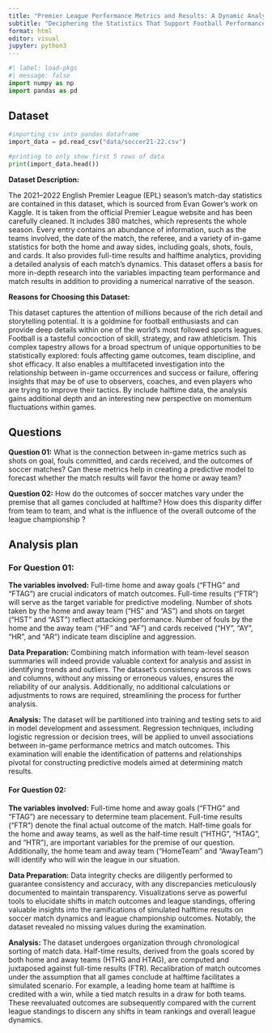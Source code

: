 ```yaml
---
title: "Premier League Performance Metrics and Results: A Dynamic Analysis"
subtitle: "Deciphering the Statistics That Support Football Performance in the 2021–2022"
format: html
editor: visual
jupyter: python3
---
```


```python
#| label: load-pkgs
#| message: false
import numpy as np
import pandas as pd
```

## Dataset

```python

#importing csv into pandas dataframe
import_data = pd.read_csv("data/soccer21-22.csv")

#printing to only show first 5 rows of data
print(import_data.head())
```

**Dataset Description:**

The 2021–2022 English Premier League (EPL) season's match-day statistics are contained in this dataset, which is sourced from Evan Gower's work on Kaggle. It is taken from the official Premier League website and has been carefully cleaned. It includes 380 matches, which represents the whole season. Every entry contains an abundance of information, such as the teams involved, the date of the match, the referee, and a variety of in-game statistics for both the home and away sides, including goals, shots, fouls, and cards. It also provides full-time results and halftime analytics, providing a detailed analysis of each match's dynamics. This dataset offers a basis for more in-depth research into the variables impacting team performance and match results in addition to providing a numerical narrative of the season.

**Reasons for Choosing this Dataset:**

This dataset captures the attention of millions because of the rich detail and storytelling potential. It is a goldmine for football enthusiasts and can provide deep details within one of the world's most followed sports leagues. Football is a tasteful concoction of skill, strategy, and raw athleticism. This complex tapestry allows for a broad spectrum of unique opportunities to be statistically explored: fouls affecting game outcomes, team discipline, and shot efficacy. It also enables a multifaceted investigation into the relationship between in-game occurrences and success or failure, offering insights that may be of use to observers, coaches, and even players who are trying to improve their tactics. By include halftime data, the analysis gains additional depth and an interesting new perspective on momentum fluctuations within games.

## Questions

**Question 01:** What is the connection between in-game metrics such as shots on goal, fouls committed, and cards received, and the outcomes of soccer matches? Can these metrics help in creating a predictive model to forecast whether the match results will favor the home or away team?

**Question 02:** How do the outcomes of soccer matches vary under the premise that all games concluded at halftime? How does this disparity differ from team to team, and what is the influence of the overall outcome of the league championship ?

## Analysis plan

### For Question 01:

**The variables involved:** Full-time home and away goals ("FTHG" and "FTAG") are crucial indicators of match outcomes. Full-time results ("FTR") will serve as the target variable for predictive modeling. Number of shots taken by the home and away team ("HS" and "AS") and shots on target ("HST" and "AST") reflect attacking performance. Number of fouls by the home and the away team ("HF" and "AF") and cards received ("HY", "AY", "HR", and "AR") indicate team discipline and aggression.

**Data Preparation:** Combining match information with team-level season summaries will indeed provide valuable context for analysis and assist in identifying trends and outliers. The dataset's consistency across all rows and columns, without any missing or erroneous values, ensures the reliability of our analysis. Additionally, no additional calculations or adjustments to rows are required, streamlining the process for further analysis.

**Analysis:** The dataset will be partitioned into training and testing sets to aid in model development and assessment. Regression techniques, including logistic regression or decision trees, will be applied to unveil associations between in-game performance metrics and match outcomes. This examination will enable the identification of patterns and relationships pivotal for constructing predictive models aimed at determining match results.

#### For Question 02:

**The variables involved:** Full-time home and away goals ("FTHG" and "FTAG") are necessary to determine team placement. Full-time results ("FTR") denote the final actual outcome of the match. Half-time goals for the home and away teams, as well as the half-time result ("HTHG", "HTAG", and "HTR"), are important variables for the premise of our question. Additionally, the home team and away team ("HomeTeam" and "AwayTeam") will identify who will win the league in our situation.

**Data Preparation:** Data integrity checks are diligently performed to guarantee consistency and accuracy, with any discrepancies meticulously documented to maintain transparency. Visualizations serve as powerful tools to elucidate shifts in match outcomes and league standings, offering valuable insights into the ramifications of simulated halftime results on soccer match dynamics and league championship outcomes. Notably, the dataset revealed no missing values during the examination.

**Analysis:** The dataset undergoes organization through chronological sorting of match data. Half-time results, derived from the goals scored by both home and away teams (HTHG and HTAG), are computed and juxtaposed against full-time results (FTR). Recalibration of match outcomes under the assumption that all games conclude at halftime facilitates a simulated scenario. For example, a leading home team at halftime is credited with a win, while a tied match results in a draw for both teams. These reevaluated outcomes are subsequently compared with the current league standings to discern any shifts in team rankings and overall league dynamics.
